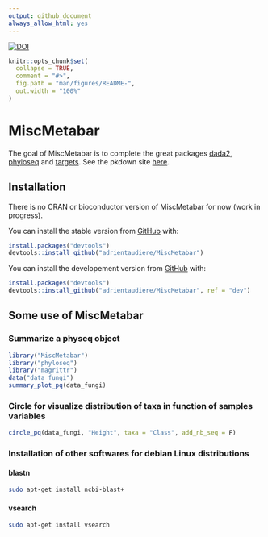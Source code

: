 ```yaml
---
output: github_document
always_allow_html: yes
---
```


<a href="https://zenodo.org/badge/latestdoi/268765075"><img src="https://zenodo.org/badge/268765075.svg" alt="DOI"></a>

<!-- README.md is generated from README.Rmd. Please edit that file -->
<!-- devtools::build_readme() -->

```r
knitr::opts_chunk$set(
  collapse = TRUE,
  comment = "#>",
  fig.path = "man/figures/README-",
  out.width = "100%"
)
```

# MiscMetabar

The goal of MiscMetabar is to complete the great packages [dada2](https://benjjneb.github.io/dada2/index.html), [phyloseq](https://joey711.github.io/phyloseq/) and [targets](https://books.ropensci.org/targets/). 
See the pkdown site [here](https://adrientaudiere.github.io/MiscMetabar/).

## Installation

There is no CRAN or bioconductor version of MiscMetabar for now (work in progress).

You can install the stable version from [GitHub](https://github.com/) with:

```r
install.packages("devtools")
devtools::install_github("adrientaudiere/MiscMetabar")
```

You can install the developement version from [GitHub](https://github.com/) with:

```r
install.packages("devtools")
devtools::install_github("adrientaudiere/MiscMetabar", ref = "dev")
```

## Some use of MiscMetabar

### Summarize a physeq object

```r
library("MiscMetabar")
library("phyloseq")
library("magrittr")
data("data_fungi")
summary_plot_pq(data_fungi)
```

### Circle for visualize distribution of taxa in function of samples variables

```r
circle_pq(data_fungi, "Height", taxa = "Class", add_nb_seq = F)
```


### Installation of other softwares for debian Linux distributions

#### blastn

```sh
sudo apt-get install ncbi-blast+
```

#### vsearch

```sh
sudo apt-get install vsearch
```
